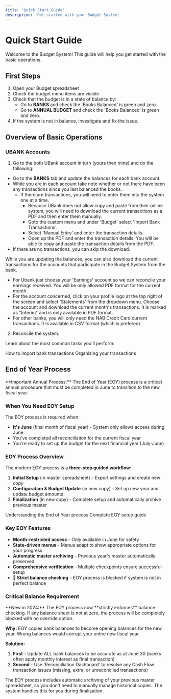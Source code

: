 ```yaml
---
title: 'Quick Start Guide'
description: 'Get started with your Budget System'
---
```


# Quick Start Guide

Welcome to the Budget System! This guide will help you get started with the basic operations.

## First Steps

1. Open your Budget spreadsheet
2. Check the budget menu items are visible
3. Check that the budget is in a state of balance by:
     - Go to **BANKS** and check the 'Books Balanced' is green and zero.
     - Go to **ANNUAL BUDGET** and check the 'Books Balanced' is green and zero.
4. If the system is not in balance, investigate and fix the issue.

## Overview of Basic Operations

### UBANK Accounts
1. Go to the both UBank account in turn (yours then mine) and do the following:
  - Go to the **BANKS** tab and update the balances for each bank account.
  - While you are in each account take note whether or not there have been any transactions since you last balanced the books.
       - If there are transactions, you will need to enter them into the system one at a time.
           - Because UBank does not allow copy and paste from their online system, you will need to download the current transactions as a PDF and then enter them manually.
           - Goto the custom menu and under 'Budget' select 'Import Bank Transactions'.
           - Select 'Manual Entry' and enter the transaction details.
           - Open up the PDF and enter the transaction details. You will be able to copy and paste the transaction details from the PDF.
  - If there are no transactions, you can skip the download.

While you are updating the balances, you can also download the current transactions for the accounts that participate in the Budget System from the bank.
  - For Ubank just choose your 'Earnings' account so we can reconcile your earnings received. You will be only allowed PDF format for the current month.
  - For the account concerned, click on your profile logo at the top right of the screen and select 'Statements' from the dropdown menu. Choose the account and download the current month's transactions. It is marked as "Interim" and is only available in PDF format.
  - For other banks, you will only need the NAB Credit Card current transactions.  It is available in CSV format (which is prefered).

2. Reconcile the system.

Learn about the most common tasks you'll perform:

<CardGroup>
  <Card title="Importing" icon="download" href="/guides/daily-tasks/importing">
    How to import bank transactions
  </Card>
  <Card title="Categorizing" icon="tags" href="/guides/daily-tasks/categorizing">
    Organizing your transactions
  </Card>
</CardGroup>

## End of Year Process

<Warning>
**Important Annual Process:** The End of Year (EOY) process is a critical annual procedure that must be completed in June to transition to the new fiscal year.
</Warning>

### When You Need EOY Setup
The EOY process is required when:
- **It's June** (final month of fiscal year) - System only allows access during June
- You've completed all reconciliation for the current fiscal year
- You're ready to set up the budget for the next financial year (July-June)

### EOY Process Overview
The modern EOY process is a **three-step guided workflow**:

1. **Initial Setup** (in master spreadsheet) - Export settings and create new copy
2. **Configuration & Budget Update** (in new copy) - Set up new year and update budget amounts
3. **Finalization** (in new copy) - Complete setup and automatically archive previous master

<CardGroup>
  <Card title="EOY Overview" icon="calendar-year" href="/guides/yearly-tasks/end-of-year/overview">
    Understanding the End of Year process
  </Card>
  <Card title="Step-by-Step Setup" icon="list-check" href="/guides/yearly-tasks/end-of-year/setup">
    Complete EOY setup guide
  </Card>
</CardGroup>

### Key EOY Features
- **Month-restricted access** - Only available in June for safety
- **State-driven menus** - Menus adapt to show appropriate options for your progress
- **Automatic master archiving** - Previous year's master automatically preserved
- **Comprehensive verification** - Multiple checkpoints ensure successful setup
- **🚨 Strict balance checking** - EOY process is blocked if system is not in perfect balance

### Critical Balance Requirement
<Warning>
**New in 2024:** The EOY process now **strictly enforces** balance checking. If any balance sheet is not at zero, the process will be completely blocked with no override option.

**Why:** EOY copies bank balances to become opening balances for the new year. Wrong balances would corrupt your entire new fiscal year.

**Solution:**
1. **First** - Update ALL bank balances to be accurate as at June 30 (banks often apply monthly interest as final transaction)
2. **Second** - Use 'Reconciliation Dashboard' to resolve any Cash Flow transaction issues (missing, extra, or unreconciled transactions)
</Warning>

<Note>
The EOY process includes automatic archiving of your previous master spreadsheet, so you don't need to manually manage historical copies. The system handles this for you during finalization.
</Note>